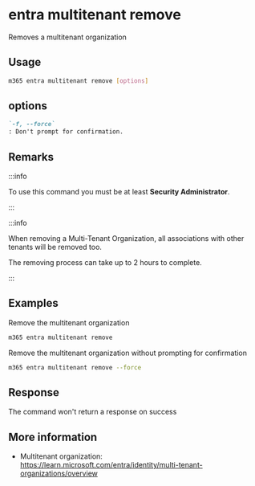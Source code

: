 
# entra multitenant remove

Removes a multitenant organization

## Usage

```sh
m365 entra multitenant remove [options]
```

## options

```md definition-list
`-f, --force`
: Don't prompt for confirmation.
```

<Global />

## Remarks

:::info

To use this command you must be at least **Security Administrator**.

:::

:::info

When removing a Multi-Tenant Organization, all associations with other tenants will be removed too.

The removing process can take up to 2 hours to complete.

:::

## Examples

Remove the multitenant organization

```sh
m365 entra multitenant remove
```

Remove the multitenant organization without prompting for confirmation

```sh
m365 entra multitenant remove --force
```

## Response

The command won't return a response on success

## More information

- Multitenant organization: https://learn.microsoft.com/entra/identity/multi-tenant-organizations/overview
